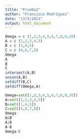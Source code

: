 ---
title: "Prueba2"
author: "Francisco Rodríguez"
date: "13/5/2021"
output: html_document
---

```{r}
Omega = c (1,2,3,4,5,6,7,8,9,10)
A = c (1,2,3,4,5)
B = c (1,4,5)
C = c (4,6,7,8)
Omega
A
B
C
intersect(A,B)
union(A,B)
setdiff(B,C)
setdiff(Omega,A)
```
```{python}
Omega=set([1,2,3,4,5,6,7,8,9,10])
A=set([1,2,3,4,5])
B=set([1,4,5])
C=set([4,6,7,8])
Omega
A&B
A|B
A-B
Omega-C
```


